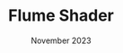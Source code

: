 ---
title: Flume Shader
description: September 2022
contentType: VIDEO
thumbnailVideo: /assets/flume-shader/flume.mp4
date: November 2023
---